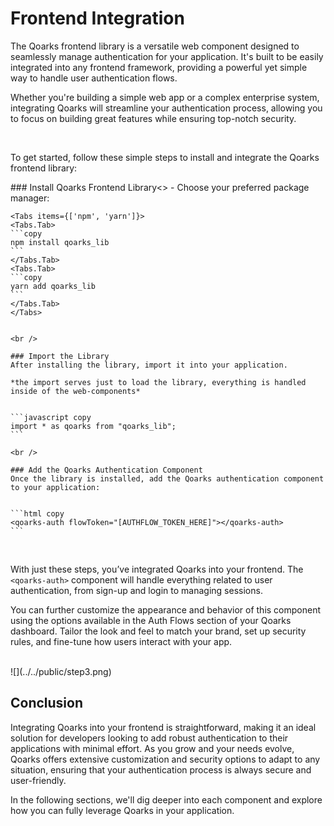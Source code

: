 # Frontend Integration

The Qoarks frontend library is a versatile web component designed to seamlessly manage authentication for your application. It's built to be easily integrated into any frontend framework, providing a powerful yet simple way to handle user authentication flows.

Whether you're building a simple web app or a complex enterprise system, integrating Qoarks will streamline your authentication process, allowing you to focus on building great features while ensuring top-notch security.

<br />

To get started, follow these simple steps to install and integrate the Qoarks frontend library:


<Steps>
    ### Install Qoarks Frontend Library<></>
    - Choose your preferred package manager:

    <Tabs items={['npm', 'yarn']}>
    <Tabs.Tab>
    ```copy
    npm install qoarks_lib
    ```
    </Tabs.Tab>
    <Tabs.Tab>
    ```copy
    yarn add qoarks_lib
    ```
    </Tabs.Tab>
    </Tabs>


    <br />

    ### Import the Library
    After installing the library, import it into your application.

    *the import serves just to load the library, everything is handled inside of the web-components*


    ```javascript copy
    import * as qoarks from "qoarks_lib";
    ```

    <br />

    ### Add the Qoarks Authentication Component
    Once the library is installed, add the Qoarks authentication component to your application:


    ```html copy
    <qoarks-auth flowToken="[AUTHFLOW_TOKEN_HERE]"></qoarks-auth>
    ```

</Steps>

<br />

With just these steps, you’ve integrated Qoarks into your frontend. The `<qoarks-auth>` component will handle everything related to user authentication, from sign-up and login to managing sessions.

You can further customize the appearance and behavior of this component using the options available in the Auth Flows section of your Qoarks dashboard. Tailor the look and feel to match your brand, set up security rules, and fine-tune how users interact with your app.

<br />
![](../../public/step3.png)

## Conclusion

Integrating Qoarks into your frontend is straightforward, making it an ideal solution for developers looking to add robust authentication to their applications with minimal effort. As you grow and your needs evolve, Qoarks offers extensive customization and security options to adapt to any situation, ensuring that your authentication process is always secure and user-friendly.

In the following sections, we'll dig deeper into each component and explore how you can fully leverage Qoarks in your application.
